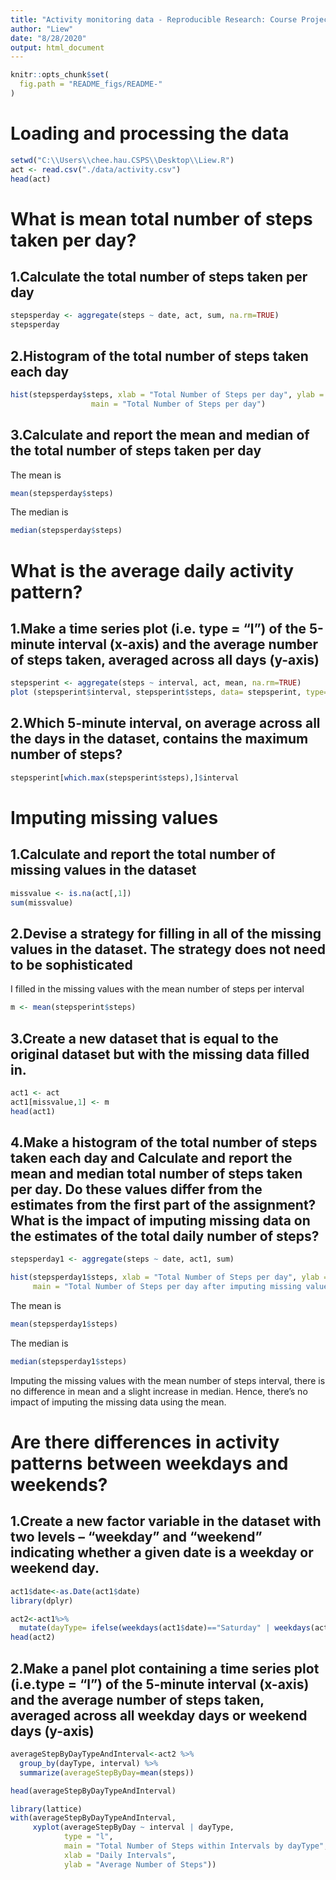 ---
title: "Activity monitoring data - Reproducible Research: Course Project 1"
author: "Liew"
date: "8/28/2020"
output: html_document
---

```{r, echo = FALSE}
knitr::opts_chunk$set(
  fig.path = "README_figs/README-"
)
```

# Loading and processing the data

```{r, echo=TRUE}
setwd("C:\\Users\\chee.hau.CSPS\\Desktop\\Liew.R")
act <- read.csv("./data/activity.csv")
head(act)
```

# What is mean total number of steps taken per day?
## 1.Calculate the total number of steps taken per day

```{r, echo=TRUE}
stepsperday <- aggregate(steps ~ date, act, sum, na.rm=TRUE)
stepsperday
```

## 2.Histogram of the total number of steps taken each day
```{r, echo=TRUE}
hist(stepsperday$steps, xlab = "Total Number of Steps per day", ylab = "Frequency", breaks=20,
                  main = "Total Number of Steps per day")
```

## 3.Calculate and report the mean and median of the total number of steps taken per day
The mean is
```{r, echo=TRUE}
mean(stepsperday$steps)
```

The median is
```{r, echo=TRUE}
median(stepsperday$steps)
```

# What is the average daily activity pattern?

## 1.Make a time series plot (i.e. \color{red}{\verb|type = "l"|}type = "l") of the 5-minute interval (x-axis) and the average number of steps taken, averaged across all days (y-axis)

```{r, echo=TRUE}
stepsperint <- aggregate(steps ~ interval, act, mean, na.rm=TRUE)
plot (stepsperint$interval, stepsperint$steps, data= stepsperint, type="l", xlab="5-minute interval", ylab="average steps in the interval")
```

## 2.Which 5-minute interval, on average across all the days in the dataset, contains the maximum number of steps?
```{r, echo=TRUE}
stepsperint[which.max(stepsperint$steps),]$interval
```

# Imputing missing values
## 1.Calculate and report the total number of missing values in the dataset 

```{r, echo=TRUE}
missvalue <- is.na(act[,1])
sum(missvalue)
```

## 2.Devise a strategy for filling in all of the missing values in the dataset. The strategy does not need to be sophisticated

I filled in the missing values with the mean number of steps per interval
```{r, echo=TRUE}
m <- mean(stepsperint$steps)
```

## 3.Create a new dataset that is equal to the original dataset but with the missing data filled in.

```{r, echo=TRUE}
act1 <- act
act1[missvalue,1] <- m
head(act1)
```

## 4.Make a histogram of the total number of steps taken each day and Calculate and report the mean and median total number of steps taken per day. Do these values differ from the estimates from the first part of the assignment? What is the impact of imputing missing data on the estimates of the total daily number of steps?
```{r, echo=TRUE}
stepsperday1 <- aggregate(steps ~ date, act1, sum)

hist(stepsperday1$steps, xlab = "Total Number of Steps per day", ylab = "Frequency", breaks=20,
     main = "Total Number of Steps per day after imputing missing values")
```

The mean is
```{r, echo=TRUE}
mean(stepsperday1$steps)
```
The median is
```{r, echo=TRUE}
median(stepsperday1$steps)
```

Imputing the missing values with the mean number of steps interval, there is no difference in mean and a slight increase in median. Hence, there's no impact of imputing the missing data using the mean.

# Are there differences in activity patterns between weekdays and weekends?

## 1.Create a new factor variable in the dataset with two levels – “weekday” and “weekend” indicating whether a given date is a weekday or weekend day.

```{r, echo=TRUE}
act1$date<-as.Date(act1$date)
library(dplyr)

act2<-act1%>%
  mutate(dayType= ifelse(weekdays(act1$date)=="Saturday" | weekdays(act1$date)=="Sunday", "Weekend", "Weekday"))
head(act2)
```

## 2.Make a panel plot containing a time series plot (i.e.type = "l") of the 5-minute interval (x-axis) and the average number of steps taken, averaged across all weekday days or weekend days (y-axis)

```{r, echo=TRUE}
averageStepByDayTypeAndInterval<-act2 %>%
  group_by(dayType, interval) %>%
  summarize(averageStepByDay=mean(steps))

head(averageStepByDayTypeAndInterval)

library(lattice)
with(averageStepByDayTypeAndInterval, 
     xyplot(averageStepByDay ~ interval | dayType, 
            type = "l",      
            main = "Total Number of Steps within Intervals by dayType",
            xlab = "Daily Intervals",
            ylab = "Average Number of Steps"))
```



